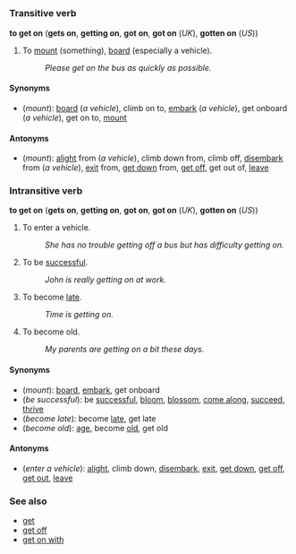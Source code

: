 =={{en}}==
===Transitive verb===
'''to get on''' ('''gets on''', '''getting on''', '''got on''', '''got on''' (''UK''), '''gotten on''' (''US''))
<!--These are really "get on with" and should be moved there (Paul G 2005-05-10 09:20 UTC): #to have a good [[relationship]] with, to [[get along]] with
#:''Peter did not get on with his Mother-in-law.''
#To proceed with.
#:''I have to get on with my spring cleaning.''-->
#To [[mount]] (something), [[board]] (especially a vehicle).
#:''Please get on the bus as quickly as possible.''
<!--This is "get onboard"; is this idiomatic? (Paul G 2005-05-10 09:20 UTC): #To subscribe to a point of view or policy.
#:Can we get the whole team on board with this?''-->

====Synonyms====
*(''mount''): [[board]] (''a vehicle''), climb on to, [[embark]] (''a vehicle''), get onboard (''a vehicle''), get on to, [[mount]]

====Antonyms====
*(''mount''): [[alight]] from (''a vehicle''), climb down from, climb off, [[disembark]] from (''a vehicle''), [[exit]] from, [[get down]] from, [[get off]], get out of, [[leave]]

===Intransitive verb===
'''to get on''' ('''gets on''', '''getting on''', '''got on''', '''got on''' (''UK''), '''gotten on''' (''US''))

#To enter a vehicle.
#:''She has no trouble getting off a bus but has difficulty getting on.''
#To be [[successful]].
#:''John is really getting on at work.''
#To become [[late]].
#:''Time is getting on.''
#To become old.
#:''My parents are getting on a bit these days.''

====Synonyms====
*(''mount''): [[board]], [[embark]], get onboard
*(''be successful''): be [[successful]], [[bloom]], [[blossom]], [[come along]], [[succeed]], [[thrive]]
*(''become late''): become [[late]], get late
*(''become old''): [[age]], become [[old]], get old

====Antonyms====
*(''enter a vehicle''): [[alight]], climb down, [[disembark]], [[exit]], [[get down]], [[get off]], [[get out]], [[leave]]

===See also===
*[[get]]
*[[get off]]
*[[get on with]]